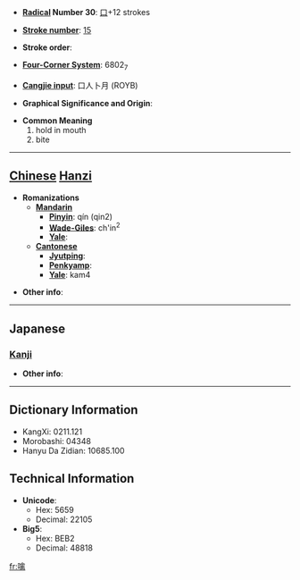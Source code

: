 * '''[[Wiktionary:Chinese radical index| Radical]] Number 30''': [[Wiktionary:Chinese radical index 口|口]]+12 strokes

* '''[[Wiktionary:Chinese total strokes index|Stroke number]]''': [[Wiktionary:Chinese total strokes index 15|15]]

* '''Stroke order''': 

* '''[[Wiktionary:Chinese four corner index|Four-Corner System]]''': 6802<sub>7</sub>

* '''[[Wiktionary:Chinese Cangjie index|Cangjie input]]''': 口人卜月 (ROYB)

* '''Graphical Significance and Origin''': 

* '''Common Meaning'''
*#hold in mouth
*# bite


----

== [[Chinese]] [[Hanzi]] ==

* '''Romanizations'''
** '''[[Mandarin]]'''
*** '''[[Pinyin]]''': qín (qin2)
*** '''[[Wade-Giles]]''': ch'in<sup>2</sup>
*** '''[[Yale]]''': 
** '''[[Cantonese]]'''
*** '''[[Jyutping]]''':
*** '''[[Penkyamp]]''': 
*** '''[[Yale]]''': kam4

* '''Other info''': 

----

==Japanese==
===[[Kanji]]===
{{kanji|on readings=[[きん]] (kin)|kun readings=[[ふくむ]] (fukumu)}}

* '''Other info''':  

----

== Dictionary Information ==

* KangXi: 0211.121
* Morobashi: 04348
* Hanyu Da Zidian: 10685.100

== Technical Information ==

* '''Unicode''':
** Hex: 5659
** Decimal: 22105
* '''Big5''':
** Hex: BEB2
** Decimal: 48818

[[fr:噙]]